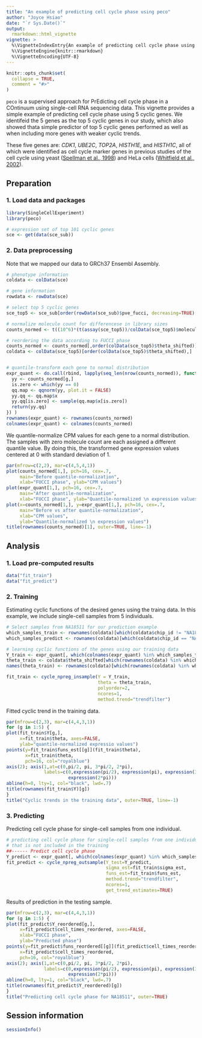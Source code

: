 ```yaml
---
title: "An example of predicting cell cycle phase using peco"
author: "Joyce Hsiao"
date: "`r Sys.Date()`"
output: 
  rmarkdown::html_vignette
vignette: >
  %\VignetteIndexEntry{An example of predicting cell cycle phase using peco}
  %\VignetteEngine{knitr::rmarkdown}
  %\VignetteEncoding{UTF-8}
---
```


```r
knitr::opts_chunk$set(
  collapse = TRUE,
  comment = "#>"
)
```

`peco` is a supervised approach for PrEdicting cell cycle phase in a
COntinuum using single-cell RNA sequencing data. This vignette provides a simple
example of predicting cell cycle phase using 5 cyclic genes. We identifeid
the 5 genes as the top 5 cyclic genes in our study, which also showed thata simple predictor of top 5 cyclic genes performed as well as when including more genes with
weaker cyclic trends. 

These five genes are: _CDK1_, _UBE2C_, _TOP2A_, _HISTH1E_, and _HISTH1C_, all of which were identified as cell cycle marker genes in previous studies of the cell cycle using yeast ([Spellman et al., 1998][spellman]) and HeLa cells ([Whitfield et al., 2002][whitfield]).


## Preparation

### 1. Load data and packages

```r
library(SingleCellExperiment)
library(peco)

# expression set of top 101 cyclic genes
sce <- get(data(sce_sub))
```

### 2. Data preprocessing

Note that we mapped our data to GRCh37 Ensembl Assembly. 

```r
# phenotype information
coldata <- colData(sce)

# gene information
rowdata <- rowData(sce)

# select top 5 cyclic genes
sce_top5 <- sce_sub[order(rowData(sce_sub)$pve_fucci, decreasing=TRUE)[c(1:5)],]

# normalize molecule count for differencese in library sizes
counts_normed <- t((10^6)*(t(assay(sce_top5))/colData(sce_top5)$molecules))

# reordering the data according to FUCCI phase
counts_normed <- counts_normed[,order(colData(sce_top5)$theta_shifted)]
coldata <- colData(sce_top5)[order(colData(sce_top5)$theta_shifted),]


# quantile-transform each gene to normal distribution
expr_quant <- do.call(rbind, lapply(seq_len(nrow(counts_normed)), function(g) {
  yy <- counts_normed[g,]
  is.zero <- which(yy == 0)
  qq.map <- qqnorm(yy, plot.it = FALSE)
  yy.qq <- qq.map$x
  yy.qq[is.zero] <- sample(qq.map$x[is.zero])
  return(yy.qq)
}) )
rownames(expr_quant) <- rownames(counts_normed)
colnames(expr_quant) <- colnames(counts_normed)
```

We quantile-normalize CPM values for each gene to a normal
distribution. The samples with zero molecule count are each assigned a
different quantile value. By doing this, the transformed gene
expression values centered at 0 with standard deviation of 1.

```r
par(mfrow=c(2,2), mar=c(4,5,4,1))
plot(counts_normed[1,], pch=16, cex=.7,
     main="Before quantile-normalization",
     xlab="FUCCI phase", ylab="CPM values")
plot(expr_quant[1,], pch=16, cex=.7,
     main="After quantile-normalization",
     xlab="FUCCI phase", ylab="Quantile-normalized \n expression values")
plot(x=counts_normed[1,], y=expr_quant[1,], pch=16, cex=.7,
     main="Before vs after quantile-normalization",
     xlab="CPM values", 
     ylab="Quantile-normalized \n expression values")
title(rownames(counts_normed)[1], outer=TRUE, line=-1)
```

## Analysis

### 1. Load pre-computed results

```r
data("fit_train")
data("fit_predict")
```

### 2. Training

Estimating cyclic functions of the desired genes using the traing
data. In this example, we include single-cell samples from 5
individuals.

```r
# Select samples from NA18511 for our prediction example
which_samples_train <- rownames(coldata)[which(coldata$chip_id != "NA18511")]
which_samples_predict <- rownames(coldata)[which(coldata$chip_id == "NA18511")]

# learning cyclic functions of the genes using our training data
Y_train <- expr_quant[, which(colnames(expr_quant) %in% which_samples_train)]
theta_train <- coldata$theta_shifted[which(rownames(coldata) %in% which_samples_train)]
names(theta_train) <- rownames(coldata)[which(rownames(coldata) %in% which_samples_train)]

fit_train <- cycle_npreg_insample(Y = Y_train,
                                  theta = theta_train,
                                  polyorder=2,
                                  ncores=1,
                                  method.trend="trendfilter")
```

Fitted cyclic trend in the training data.

```r
par(mfrow=c(2,3), mar=c(4,4,3,1))
for (g in 1:5) {
plot(fit_train$Y[g,], 
     x=fit_train$theta, axes=FALSE,
     ylab="quantile-normalized expressio values")
points(y=fit_train$funs_est[[g]](fit_train$theta),
       x=fit_train$theta,
       pch=16, col="royalblue")
axis(2); axis(1,at=c(0,pi/2, pi, 3*pi/2, 2*pi),
              labels=c(0,expression(pi/2), expression(pi), expression(3*pi/2),
                       expression(2*pi)))
abline(h=0, lty=1, col="black", lwd=.7)
title(rownames(fit_train$Y)[g])
}
title("Cyclic trends in the training data", outer=TRUE, line=-1)
```

### 3. Predicting

Predicting cell cycle phase for single-cell samples from one individual.

```r
# predicting cell cycle phase for single-cell samples from one individual
# that is not included in the training 
##------ Predict cell cycle phase
Y_predict <- expr_quant[, which(colnames(expr_quant) %in% which_samples_predict)]
fit_predict <- cycle_npreg_outsample(Y_test=Y_predict,
                                     sigma_est=fit_train$sigma_est,
                                     funs_est=fit_train$funs_est,
                                     method.trend="trendfilter",
                                     ncores=1,
                                     get_trend_estimates=TRUE)
```

Results of prediction in the testing sample. 

```r
par(mfrow=c(2,3), mar=c(4,4,3,1))
for (g in 1:5) {
plot(fit_predict$Y_reordered[g,], 
     x=fit_predict$cell_times_reordered, axes=FALSE,
     xlab="FUCCI phase",
     ylab="Predicted phase")
points(y=fit_predict$funs_reordered[[g]](fit_predict$cell_times_reordered),
     x=fit_predict$cell_times_reordered,
     pch=16, col="royalblue")
axis(2); axis(1,at=c(0,pi/2, pi, 3*pi/2, 2*pi),
              labels=c(0,expression(pi/2), expression(pi), expression(3*pi/2),
                       expression(2*pi)))
abline(h=0, lty=1, col="black", lwd=.7)
title(rownames(fit_predict$Y_reordered)[g])
}
title("Predicting cell cycle phase for NA18511", outer=TRUE)
```

## Session information

```r
sessionInfo()
```

[spellman]: https://www.ncbi.nlm.nih.gov/pmc/articles/PMC25624
[whitfield]: https://www.ncbi.nlm.nih.gov/pmc/articles/PMC117619
